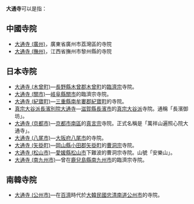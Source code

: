 '''大通寺'''可以是指：

==中國寺院==
*[[大通寺_(廣州)|大通寺 (廣州)]]，廣東省廣州市荔灣區的寺院
*[[大通寺_(撫州)|大通寺 (撫州)]]，江西省撫州市黎州縣的寺院

==日本寺院==
*[[大通寺_(木曾町)|大通寺 (木曾町)]]—[[長野縣|長野縣]][[木曾郡|木曾郡]][[木曾町|木曾町]]的[[臨濟宗|臨濟宗]]寺院。
*[[大通寺_(關市)|大通寺 (關市)]]—[[岐阜縣|岐阜縣]][[關市|關市]]的臨濟宗寺院。
*[[大通寺_(紀寶町)|大通寺 (紀寶町)]]—[[三重縣|三重縣]][[南牟婁郡|南牟婁郡]][[紀寶町|紀寶町]]的寺院。
*[[真宗大谷派長濱別院大通寺|真宗大谷派長濱別院大通寺]]—[[滋賀縣|滋賀縣]][[長濱市|長濱市]]的[[真宗大谷派|真宗大谷派]]寺院。通稱「長濱御坊」。
*[[大通寺_(京都市)|大通寺 (京都市)]]—[[京都市|京都市]][[南區_(京都市)|南區]]的[[真言宗|真言宗]]寺院。正式名稱是「萬祥山遍照心院大通寺」。
*[[大通寺_(八尾市)|大通寺 (八尾市)]]—[[大阪府|大阪府]][[八尾市|八尾市]]的寺院。
*[[大通寺_(矢掛町)|大通寺 (矢掛町)]]—[[岡山縣|岡山縣]][[小田郡|小田郡]][[矢掛町|矢掛町]]的[[曹洞宗|曹洞宗]]寺院。
*[[大通寺_(松山市)|大通寺 (松山市)]]—[[愛媛縣|愛媛縣]][[松山市|松山市]]下難波的曹洞宗寺院。山號「安樂山」。
*[[大通寺_(南九州市)|大通寺 (南九州市)]]—曾在[[鹿兒島縣|鹿兒島縣]][[南九州市|南九州市]]的臨濟宗寺院。

==南韓寺院==
*[[大通寺_(公州市)|大通寺 (公州市)]]—在[[百濟|百濟]]時代於[[大韓民國|大韓民國]][[忠清南道|忠清南道]][[公州市|公州市]]的寺院。

{{Disambig|Cat=三字佛寺消歧義}}
